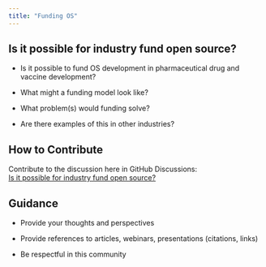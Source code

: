 ```yaml
---
title: "Funding OS"
---
```


## Is it possible for industry fund open source?

-   Is it possible to fund OS development in pharmaceutical drug and vaccine development?

-   What might a funding model look like?

-   What problem(s) would funding solve?

-   Are there examples of this in other industries?

## How to Contribute

Contribute to the discussion here in GitHub Discussions:\
[Is it possible for industry fund open source?](https://github.com/phuse-org/OSTCDA/discussions/13){target="_blank"}

## Guidance

-   Provide your thoughts and perspectives

-   Provide references to articles, webinars, presentations (citations, links)

-   Be respectful in this community

